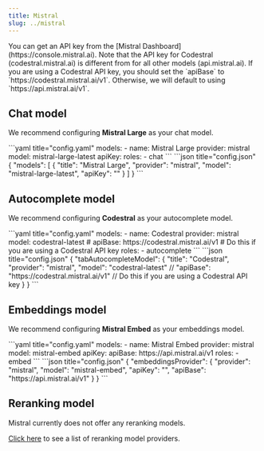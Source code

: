 ```yaml
---
title: Mistral
slug: ../mistral
---
```



<Info>
You can get an API key from the [Mistral Dashboard](https://console.mistral.ai). Note that the API key for Codestral (codestral.mistral.ai) is different from for all other models (api.mistral.ai). If you are using a Codestral API key, you should set the `apiBase` to `https://codestral.mistral.ai/v1`. Otherwise, we will default to using `https://api.mistral.ai/v1`.
</Info>

## Chat model

We recommend configuring **Mistral Large** as your chat model.

<Tabs>
  <Tab title="YAML">
  ```yaml title="config.yaml"
  models:
    - name: Mistral Large
      provider: mistral
      model: mistral-large-latest 
      apiKey: <YOUR_MISTRAL_API_KEY>
      roles:
        - chat
  ```
  </Tab>
  <Tab title="JSON">
  ```json title="config.json"
  {
    "models": [
      {
        "title": "Mistral Large", 
        "provider": "mistral",
        "model": "mistral-large-latest",
        "apiKey": "<YOUR_MISTRAL_API_KEY>"
      }
    ]
  }
  ```
  </Tab>
</Tabs>

## Autocomplete model

We recommend configuring **Codestral** as your autocomplete model.

<Tabs>
  <Tab title="YAML">
  ```yaml title="config.yaml"
  models:
    - name: Codestral
      provider: mistral
      model: codestral-latest
      # apiBase: https://codestral.mistral.ai/v1  # Do this if you are using a Codestral API key
      roles:
        - autocomplete
  ```
  </Tab>
  <Tab title="JSON">
  ```json title="config.json"
  {
    "tabAutocompleteModel": {
      "title": "Codestral",
      "provider": "mistral",
      "model": "codestral-latest"
      // "apiBase": "https://codestral.mistral.ai/v1"  // Do this if you are using a Codestral API key
    }
  }
  ```
  </Tab>
</Tabs>

## Embeddings model

We recommend configuring **Mistral Embed** as your embeddings model.

<Tabs>
  <Tab title="YAML">
  ```yaml title="config.yaml"
  models:
    - name: Mistral Embed
      provider: mistral
      model: mistral-embed
      apiKey: <YOUR_MISTRAL_API_KEY> 
      apiBase: https://api.mistral.ai/v1
      roles:
        - embed
  ```
  </Tab>
  <Tab title="JSON">
  ```json title="config.json"
  {
    "embeddingsProvider": {
      "provider": "mistral",
      "model": "mistral-embed", 
      "apiKey": "<YOUR_MISTRAL_API_KEY>",
      "apiBase": "https://api.mistral.ai/v1"
    }
  }
  ```
  </Tab>
</Tabs>

## Reranking model

Mistral currently does not offer any reranking models.

[Click here](../../model-roles/reranking.mdx) to see a list of reranking model providers.
